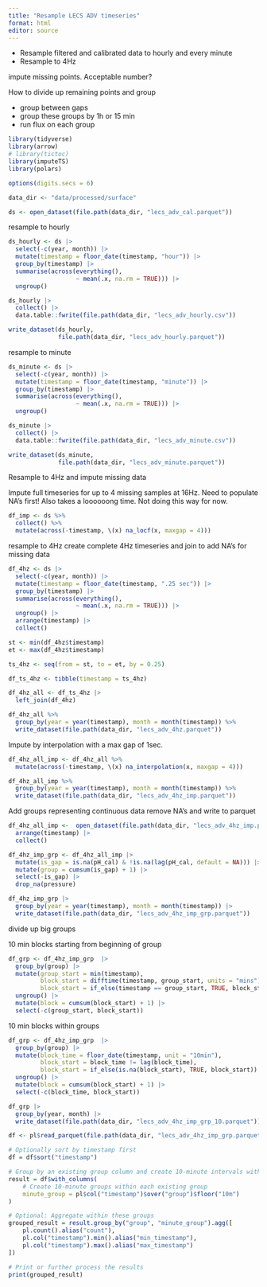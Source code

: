 ```yaml
---
title: "Resample LECS ADV timeseries"
format: html
editor: source
---
```


* Resample filtered and calibrated data to hourly and every minute
* Resample to 4Hz

impute missing points. Acceptable number?

How to divide up remaining points and group

* group between gaps
* group these groups by 1h or 15 min
* run flux on each group

```r
library(tidyverse)
library(arrow)
# library(tictoc)
library(imputeTS)
library(polars)

options(digits.secs = 6)

data_dir <- "data/processed/surface"
```

```r
ds <- open_dataset(file.path(data_dir, "lecs_adv_cal.parquet"))
```

resample to hourly

```r
ds_hourly <- ds |> 
  select(-c(year, month)) |> 
  mutate(timestamp = floor_date(timestamp, "hour")) |> 
  group_by(timestamp) |> 
  summarise(across(everything(), 
                   ~ mean(.x, na.rm = TRUE))) |> 
  ungroup()

ds_hourly |> 
  collect() |> 
  data.table::fwrite(file.path(data_dir, "lecs_adv_hourly.csv"))

write_dataset(ds_hourly, 
              file.path(data_dir, "lecs_adv_hourly.parquet"))
```

resample to minute

```r
ds_minute <- ds |> 
  select(-c(year, month)) |> 
  mutate(timestamp = floor_date(timestamp, "minute")) |> 
  group_by(timestamp) |> 
  summarise(across(everything(), 
                   ~ mean(.x, na.rm = TRUE))) |> 
  ungroup()

ds_minute |> 
  collect() |> 
  data.table::fwrite(file.path(data_dir, "lecs_adv_minute.csv"))

write_dataset(ds_minute, 
              file.path(data_dir, "lecs_adv_minute.parquet"))
```

Resample to 4Hz and impute missing data

Impute full timeseries for up to 4 missing samples at 16Hz. Need to populate NA's first!
Also takes a loooooong time. Not doing this way for now.

```r
df_imp <- ds %>% 
  collect() %>% 
  mutate(across(-timestamp, \(x) na_locf(x, maxgap = 4)))
```

resample to 4Hz
create complete 4Hz timeseries and join to add NA's for missing data

```r
df_4hz <- ds |> 
  select(-c(year, month)) |> 
  mutate(timestamp = floor_date(timestamp, ".25 sec")) |> 
  group_by(timestamp) |> 
  summarise(across(everything(), 
                   ~ mean(.x, na.rm = TRUE))) |> 
  ungroup() |> 
  arrange(timestamp) |>
  collect()

st <- min(df_4hz$timestamp) 
et <- max(df_4hz$timestamp) 

ts_4hz <- seq(from = st, to = et, by = 0.25) 

df_ts_4hz <- tibble(timestamp = ts_4hz)

df_4hz_all <- df_ts_4hz |> 
  left_join(df_4hz)
```

```r
df_4hz_all %>% 
  group_by(year = year(timestamp), month = month(timestamp)) %>% 
  write_dataset(file.path(data_dir, "lecs_adv_4hz.parquet"))
```

Impute by interpolation with a max gap of 1sec.

```r
df_4hz_all_imp <- df_4hz_all %>% 
  mutate(across(-timestamp, \(x) na_interpolation(x, maxgap = 4)))

df_4hz_all_imp %>% 
  group_by(year = year(timestamp), month = month(timestamp)) %>% 
  write_dataset(file.path(data_dir, "lecs_adv_4hz_imp.parquet"))
```

Add groups representing continuous data
remove NA's and write to parquet

```r
df_4hz_all_imp <-  open_dataset(file.path(data_dir, "lecs_adv_4hz_imp.parquet")) |> 
  arrange(timestamp) |> 
  collect()

df_4hz_imp_grp <- df_4hz_all_imp |> 
  mutate(is_gap = is.na(pH_cal) & !is.na(lag(pH_cal, default = NA))) |> 
  mutate(group = cumsum(is_gap) + 1) |> 
  select(-is_gap) |> 
  drop_na(pressure)
```

```r
df_4hz_imp_grp |> 
  group_by(year = year(timestamp), month = month(timestamp)) |> 
  write_dataset(file.path(data_dir, "lecs_adv_4hz_imp_grp.parquet"))
```

divide up big groups

10 min blocks starting from beginning of group

```r
df_grp <- df_4hz_imp_grp  |> 
  group_by(group) |> 
  mutate(group_start = min(timestamp),
         block_start = difftime(timestamp, group_start, units = "mins") == 10,
         block_start = if_else(timestamp == group_start, TRUE, block_start)) |> 
  ungroup() |> 
  mutate(block = cumsum(block_start) + 1) |> 
  select(-c(group_start, block_start))
```

10 min blocks within groups

```r
df_grp <- df_4hz_imp_grp  |> 
  group_by(group) |> 
  mutate(block_time = floor_date(timestamp, unit = "10min"),
         block_start = block_time != lag(block_time),
         block_start = if_else(is.na(block_start), TRUE, block_start)) |> 
  ungroup() |> 
  mutate(block = cumsum(block_start) + 1) |> 
  select(-c(block_time, block_start))

```

```r
df_grp |> 
  group_by(year, month) |> 
  write_dataset(file.path(data_dir, "lecs_adv_4hz_imp_grp_10.parquet"))
```

```r
df <- pl$read_parquet(file.path(data_dir, "lecs_adv_4hz_imp_grp.parquet"))

# Optionally sort by timestamp first
df = df$sort("timestamp")

# Group by an existing group column and create 10-minute intervals within each group
result = df$with_columns(
    # Create 10-minute groups within each existing group
    minute_group = pl$col("timestamp")$over("group")$floor("10m")
)

# Optional: Aggregate within these groups
grouped_result = result.group_by("group", "minute_group").agg([
    pl.count().alias("count"),
    pl.col("timestamp").min().alias("min_timestamp"),
    pl.col("timestamp").max().alias("max_timestamp")
])

# Print or further process the results
print(grouped_result)
```

